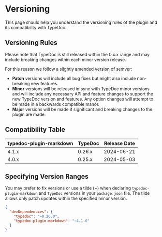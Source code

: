 # Versioning

This page should help you understand the versioning rules of the plugin and its compatibility with TypeDoc.

## Versioning Rules

Please note that TypeDoc is still released within the 0.x.x range and may include breaking changes within each minor version release.

For this reason we follow a slightly amended version of semver:

- **Patch** versions will include all bug fixes but might also include non-breaking new features.
- **Minor** versions will be released in sync with TypeDoc minor versions and will include any necessary API and feature changes to support the new TypeDoc version and features.
  Any option changes will attempt to be made in a backwards compatible manor.
- **Major** versions will be made if significant and breaking changes to the plugin are made.

## Compatibility Table

| typedoc-plugin-markdown | TypeDoc | Release Date |
| ----------------------- | ------- | ------------ |
| 4.1.x                   | 0.26.x  | 2024-06-21   |
| 4.0.x                   | 0.25.x  | 2024-05-03   |

## Specifying Version Ranges

You may prefer to fix versions or use a tilde (~) when declaring `typedoc-plugin-markdown` and `TypeDoc` versions in your `package.json` file.
The tilde allows only patch updates within the specified minor version.

```json filename="package.json"
{
  "devDependencies": {
    "typedoc": "~0.26.0",
    "typedoc-plugin-markdown": "~4.1.0"
  }
}
```
